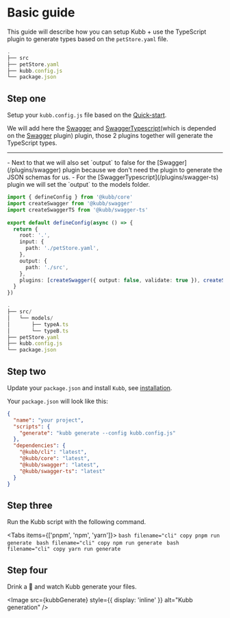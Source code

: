
# Basic guide
This guide will describe how you can setup Kubb + use the TypeScript plugin to generate types based on the `petStore.yaml` file.

```typescript filename="The setup will contain from the beginning the following folder structure"
.
├── src
├── petStore.yaml
├── kubb.config.js
└── package.json
```

## Step one
Setup your `kubb.config.js` file based on the [Quick-start](/docs/getting-started/quick-start).

We will add here the [Swagger](/plugins/swagger) and [SwaggerTypescript](/plugins/swagger-ts)(which is depended on the [Swagger](/plugins/swagger) plugin) plugin, those 2 plugins together will generate the TypeScript types.
<hr/>
- Next to that we will also set `output` to false for the [Swagger](/plugins/swagger) plugin because we don't need the plugin to generate the JSON schemas for us.
- For the [SwaggerTypescript](/plugins/swagger-ts) plugin we will set the `output` to the models folder.

```typescript filename="kubb.config.js" copy
import { defineConfig } from '@kubb/core'
import createSwagger from '@kubb/swagger'
import createSwaggerTS from '@kubb/swagger-ts'
 
export default defineConfig(async () => {
  return {
    root: '.',
    input: {
      path: './petStore.yaml',
    },
    output: {
      path: './src',
    },
    plugins: [createSwagger({ output: false, validate: true }), createSwaggerTS({ output: 'models' })],
  }
})
```

```typescript filename="This will result in the following folder structure when Kubb has been executed"
.
├── src/
│   └── models/
│       ├── typeA.ts
│       └── typeB.ts
├── petStore.yaml
├── kubb.config.js
└── package.json
```

## Step two
Update your `package.json` and install `Kubb`, see [installation](/docs/getting-started/installation).

Your `package.json` will look like this:

```json
{
  "name": "your project",
  "scripts": {
    "generate": "kubb generate --config kubb.config.js"
  },
  "dependencies": {
    "@kubb/cli": "latest",
    "@kubb/core": "latest",
    "@kubb/swagger": "latest",
    "@kubb/swagger-ts": "latest"
  }
}
```

## Step three
Run the Kubb script with the following command.

<Tabs items={['pnpm', 'npm', 'yarn']}>
  <Tab>
    ```bash filename="cli" copy
    pnpm run generate
    ```
  </Tab>
    <Tab>
    ```bash filename="cli" copy
    npm run generate
    ```
  </Tab>
    <Tab>
    ```bash filename="cli" copy
    yarn run generate
    ```
  </Tab>
</Tabs>

## Step four
Drink a 🍺 and watch Kubb generate your files.

<Image src={kubbGenerate} style={{ display: 'inline' }} alt="Kubb generation" />
